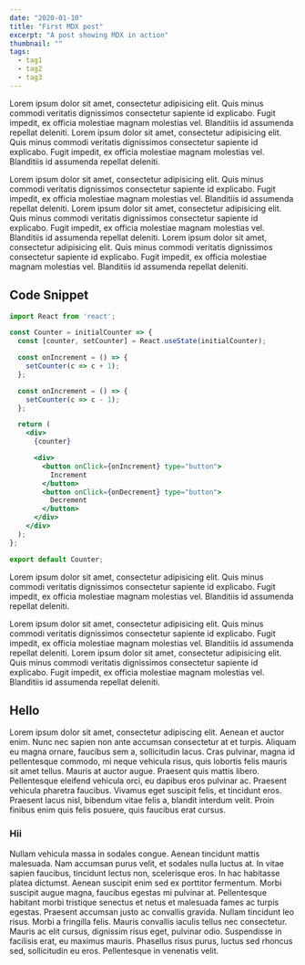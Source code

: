```yaml
---
date: "2020-01-10"
title: "First MDX post"
excerpt: "A post showing MDX in action"
thumbnail: ""
tags:
  - tag1
  - tag2
  - tag3
---
```


Lorem ipsum dolor sit amet, consectetur adipisicing elit. Quis minus commodi veritatis dignissimos consectetur sapiente id explicabo. Fugit impedit, ex officia molestiae magnam molestias vel. Blanditiis id assumenda repellat deleniti.
Lorem ipsum dolor sit amet, consectetur adipisicing elit. Quis minus commodi veritatis dignissimos consectetur sapiente id explicabo. Fugit impedit, ex officia molestiae magnam molestias vel. Blanditiis id assumenda repellat deleniti.

Lorem ipsum dolor sit amet, consectetur adipisicing elit. Quis minus commodi veritatis dignissimos consectetur sapiente id explicabo. Fugit impedit, ex officia molestiae magnam molestias vel. Blanditiis id assumenda repellat deleniti. Lorem ipsum dolor sit amet, consectetur adipisicing elit. Quis minus commodi veritatis dignissimos consectetur sapiente id explicabo. Fugit impedit, ex officia molestiae magnam molestias vel. Blanditiis id assumenda repellat deleniti. Lorem ipsum dolor sit amet, consectetur adipisicing elit. Quis minus commodi veritatis dignissimos consectetur sapiente id explicabo. Fugit impedit, ex officia molestiae magnam molestias vel. Blanditiis id assumenda repellat deleniti.

## Code Snippet

```jsx
import React from 'react';

const Counter = initialCounter => {
  const [counter, setCounter] = React.useState(initialCounter);

  const onIncrement = () => {
    setCounter(c => c + 1);
  };

  const onIncrement = () => {
    setCounter(c => c - 1);
  };

  return (
    <div>
      {counter}

      <div>
        <button onClick={onIncrement} type="button">
          Increment
        </button>
        <button onClick={onDecrement} type="button">
          Decrement
        </button>
      </div>
    </div>
  );
};

export default Counter;
```

Lorem ipsum dolor sit amet, consectetur adipisicing elit. Quis minus commodi veritatis dignissimos consectetur sapiente id explicabo. Fugit impedit, ex officia molestiae magnam molestias vel. Blanditiis id assumenda repellat deleniti.

Lorem ipsum dolor sit amet, consectetur adipisicing elit. Quis minus commodi veritatis dignissimos consectetur sapiente id explicabo. Fugit impedit, ex officia molestiae magnam molestias vel. Blanditiis id assumenda repellat deleniti.
Lorem ipsum dolor sit amet, consectetur adipisicing elit. Quis minus commodi veritatis dignissimos consectetur sapiente id explicabo. Fugit impedit, ex officia molestiae magnam molestias vel. Blanditiis id assumenda repellat deleniti.

## Hello

Lorem ipsum dolor sit amet, consectetur adipiscing elit. Aenean et auctor enim. Nunc nec sapien non ante accumsan consectetur at et turpis. Aliquam eu magna ornare, faucibus sem a, sollicitudin lacus. Cras pulvinar, magna id pellentesque commodo, mi neque vehicula risus, quis lobortis felis mauris sit amet tellus. Mauris at auctor augue. Praesent quis mattis libero. Pellentesque eleifend vehicula orci, eu dapibus eros pulvinar ac. Praesent vehicula pharetra faucibus. Vivamus eget suscipit felis, et tincidunt eros. Praesent lacus nisl, bibendum vitae felis a, blandit interdum velit. Proin finibus enim quis felis posuere, quis faucibus erat cursus.

### Hii

Nullam vehicula massa in sodales congue. Aenean tincidunt mattis malesuada. Nam accumsan purus velit, et sodales nulla luctus at. In vitae sapien faucibus, tincidunt lectus non, scelerisque eros. In hac habitasse platea dictumst. Aenean suscipit enim sed ex porttitor fermentum. Morbi suscipit augue magna, faucibus egestas mi pulvinar at. Pellentesque habitant morbi tristique senectus et netus et malesuada fames ac turpis egestas. Praesent accumsan justo ac convallis gravida. Nullam tincidunt leo risus. Morbi a fringilla felis. Mauris convallis iaculis tellus nec consectetur. Mauris ac elit cursus, dignissim risus eget, pulvinar odio. Suspendisse in facilisis erat, eu maximus mauris. Phasellus risus purus, luctus sed rhoncus sed, sollicitudin eu eros. Pellentesque in venenatis velit.
